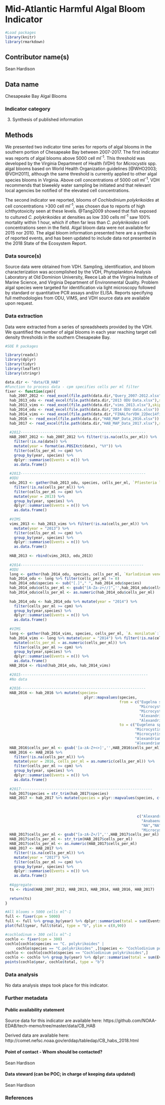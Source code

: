 # Mid-Atlantic Harmful Algal Bloom Indicator

```r

#Load packages
library(knitr)
library(rmarkdown)

```

<!--The purpose of this form is to provide the methods used to collect, process, and analyze derived data prior to data submission for all EDAB reports. This information will be compiled into the State of the Ecosystem Tech Memo, AND be used to meet metadata requirements put forth by the Public Access to Research Results (PARR) directive. 

For the tech memo, we will be documenting the methods behind each indicator to the level of a peer-reviewed document.
-->

## Contributor name(s)
Sean Hardison

## Data name
Chesapeake Bay Algal Blooms

### Indicator category
<!-- 1. Database pull -->
<!-- 2. Database pull with analysis -->
3. Synthesis of published information
<!-- 4. Extensive analysis, not yet published -->
<!-- 5. Published methods -->

## Methods
We presented two indicator time series for reports of algal blooms in the southern portion of Chesapeake Bay between 2007-2017. The first indicator was reports of algal blooms above 5000 cell ml^-1^. This threshold was developed by the Virginia Department of Health (VDH) for *Microcystis* spp. algal blooms based on World Health Organization guidelines [@WHO2003; @VDH2011], although the same threshold is currently applied to other algal species blooms in Virginia. Above cell concentrations of 5000 cell ml^-1^, VDH recommends that biweekly water sampling be initiated and that relevant local agencies be notified of the elevated cell concentrations.

The second indicator we reported, blooms of *Cochlodinium polykrikoides* at cell concentrations >300 cell ml^-1^, was chosen due to reports of high ichthyotoxicity seen at these levels. @Tang2009 showed that fish exposed to cultured *C. polykrikoides* at densities as low 330 cells ml^-1^ saw 100% mortality within 1 hour, which if often far less than *C. polykrikoides* cell concentrations seen in the field. Algal bloom data were not available for 2015 nor 2010. The algal bloom information presented here are a synthesis of reported events, and has been updated to include data not presented in the 2018 State of the Ecosystem Report. 

### Data source(s)
<!--Please provide a text description of data sources, inlcuding primary collection methods. What equipment was used to turn signal to data? From which vessel were data collected and how? What quality control procedures were employed, if any?--> 

Source data were obtained from VDH. Sampling, identification, and bloom characterization was accomplished by the VDH, Phytoplankton Analysis Laboratory at Old Dominion University, Reece Lab at the Virginia Institute of Marine Science, and Virginia Department of Environmental Quality. Problem algal species were targeted for identification via light microscopy followed by standard or quantitative PCR assays and/or ELISA. Reports specifying full methodologies from ODU, VIMS, and VDH source data are available upon request.

### Data extraction
Data were extracted from a series of spreadsheets provided by the VDH. We quantified the number of algal blooms in each year reaching target cell density thresholds in the southern Chesapeake Bay.

```r
#SOE R packages

library(readxl)
library(dplyr)
library(tidyr)
library(leaflet)
library(stringr)
```



```r
data.dir <- "data/CB_HAB"
#Function to process data - cpm specifies cells per ml filter
fixer <- function(cpm){
  hab_2007_2012 <- read_excel(file.path(data.dir,"Query_2007-2012.xlsx"))
  hab_2013_odu <- read_excel(file.path(data.dir,"2013 ODU Data.xlsx"),skip = 4)
  hab_2013_vims <- read_excel(file.path(data.dir,"vims_2013.xlsx"),skip = 6)
  hab_2014_odu <- read_excel(file.path(data.dir,"2014 ODU data.xlsx"))
  hab_2014_vims <- read_excel(file.path(data.dir,"FINALforVDH_22Dec14final.xlsx"))
  hab_2016 <- read_excel(file.path(data.dir,"HAB_MAP_Data_2016.xlsx"))
  hab_2017 <- read_excel(file.path(data.dir,"HAB_MAP_Data_2017.xlsx"),sheet=2)
  
  #2012---------------------------------------------------------
  HAB_2007_2012 <- hab_2007_2012 %>% filter(!is.na(cells_per_ml)) %>%
    filter(!is.na(date)) %>%
    mutate(year = format(as.POSIXct(date), "%Y")) %>% 
    filter(cells_per_ml >= cpm) %>%
    group_by(year, species) %>%
    dplyr::summarise(Events = n()) %>%
    as.data.frame()
  
  #2013---------------------------------------------------------
  #ODU
  odu_2013 <- gather(hab_2013_odu, species, cells_per_ml, `Pfiesteria like dinoflagellate`:`A. monilatum`) %>%
    filter(!is.na(cells_per_ml)) %>%
    filter(cells_per_ml >= cpm) %>%
    mutate(year = 2013) %>%
    group_by(year, species) %>%
    dplyr::summarise(Events = n()) %>%
    as.data.frame()
  
  #VIMS
  vims_2013 <- hab_2013_vims %>% filter(!is.na(cells_per_ml)) %>%
    mutate(year = "2013") %>%
    filter(cells_per_ml >= cpm) %>%
    group_by(year, species) %>%
    dplyr::summarise(Events = n()) %>%
    as.data.frame()
  
  HAB_2013 <- rbind(vims_2013, odu_2013)
  
  #2014--------------------------------------------------------
  #ODU
  long <- gather(hab_2014_odu, species, cells_per_ml, `Karlodinium veneficum`:`Cyanobacteria bloom`, factor_key = TRUE)
  hab_2014_odu <- long %>% filter(cells_per_ml != 0)
  hab_2014_odu$species <- sub("[.]"," ", hab_2014_odu$species)
  hab_2014_odu$cells_per_ml <- gsub("[A-Za-z+//]",'',hab_2014_odu$cells_per_ml)
  hab_2014_odu$cells_per_ml <- as.numeric(hab_2014_odu$cells_per_ml)
  
  hab_2014_odu <- hab_2014_odu %>% mutate(year = "2014") %>%
    filter(cells_per_ml >= cpm) %>%
    group_by(year,species) %>%
    dplyr::summarise(Events = n()) %>%
    as.data.frame()
  
  #VIMS
  long <- gather(hab_2014_vims, species, cells_per_ml, `A. monilatum`:`C. subsalsa`)
  hab_2014_vims <- long %>% mutate(year = "2014") %>% filter(!is.na(cells_per_ml)) %>%
    mutate(cells_per_ml = as.numeric(cells_per_ml)) %>% 
    filter(cells_per_ml >= cpm) %>%
    group_by(year,species) %>%
    dplyr::summarise(Events = n()) %>%
    as.data.frame()
  HAB_2014 <- rbind(hab_2014_odu, hab_2014_vims)
  
  #2015----------------------------------------------------------
  #No data
  
  #2016---------------------------------------------------------
  HAB_2016 <- hab_2016 %>% mutate(species= 
                                    plyr::mapvalues(species, 
                                                    from = c("Eugelna sanguinea",
                                                             "Microcystin aeruginosa",
                                                             "Microcystis aeruginosa",
                                                             "Alexandrium monilatum-likely",
                                                             "Alexandrium monilatum"),
                                                    to = c("Eugelena spp.", 
                                                           "Microcystis spp.",
                                                           "Microcystis spp.",
                                                           "Alexandrium spp.",
                                                           "Alexandrium spp.")))
  HAB_2016$cells_per_ml <- gsub('[a-zA-Z+<>]','',HAB_2016$cells_per_ml)
  HAB_2016 <- HAB_2016 %>%
    filter(!is.na(cells_per_ml)) %>%
    mutate(year = 2016, cells_per_ml = as.numeric(cells_per_ml)) %>%
    filter(cells_per_ml >= cpm) %>%
    group_by(year, species) %>%
    dplyr::summarise(Events = n()) %>%
    as.data.frame()
  
  #2017------------------------------------------------------------
  hab_2017$species = str_trim(hab_2017$species)
  HAB_2017 <- hab_2017 %>% mutate(species = plyr::mapvalues(species, c("A. monilatum","Anabaena sp",
                                                                       "Anabaena sp.","Anabaena spp",
                                                                       "none","NO HABs","C. polykrikoides",
                                                                       "Microcystis aeurignosa","Cylindrospermopsis sp"),
                                                            c("Alexandrium monilatum", "Anabaena spp.",
                                                              "Anabaena spp.","Anabaena spp.",
                                                              "NA","NA","Cochlodinium polykrikoides",
                                                              "Microcystis aeruginosa","Cylindrospermopsis sp.")))
  HAB_2017$cells_per_ml <- gsub("[a-zA-Z+/]",'',HAB_2017$cells_per_ml)
  HAB_2017$cells_per_ml <- str_trim(HAB_2017$cells_per_ml)
  HAB_2017$cells_per_ml <- as.numeric(HAB_2017$cells_per_ml)
  HAB_2017 <- HAB_2017 %>% 
    filter(!is.na(cells_per_ml)) %>%
    mutate(year = "2017") %>%
    filter(cells_per_ml >= cpm) %>%
    group_by(year, species) %>%
    dplyr::summarise(Events = n()) %>%
    as.data.frame()
  
  #Aggregate--------------------------------------------------------
  ts <- rbind(HAB_2007_2012, HAB_2013, HAB_2014, HAB_2016, HAB_2017)
  
  return(ts)
}

#All blooms > 5000 cells ml^-1
full <- fixer(cpm = 5000)
full <- full %>% group_by(year) %>% dplyr::summarise(total = sum(Events))
plot(full$year, full$total, type = "b", ylim = c(0,90))

#cochlodinum > 300 cells ml^-1
cochlo <- fixer(cpm = 300)
cochlo[cochlo$species == "C. polykrikoides" |
     cochlo$species == "C.polykrikoides" ,]$species <- "Cochlodinium polykrikoides"
cochlo <- cochlo[cochlo$species == "Cochlodinium polykrikoides",]
cochlo <- cochlo %>% group_by(year) %>% dplyr::summarise(total = sum(Events))
points(cochlo$year, cochlo$total, type = "b")

```


### Data analysis
<!--Text description of analysis methods, similar in structure and detail to a peer-reviewed paper methods section-->
No data analysis steps took place for this indicator.

### Further metadata

#### Public availability statement
Source data for this indicator are available here:
https://github.com/NOAA-EDAB/tech-memo/tree/master/data/CB_HAB

Derived data are available here:
http://comet.nefsc.noaa.gov/erddap/tabledap/CB_habs_2018.html

#### Point of contact - Whom should be contacted?
Sean Hardison

#### Data steward (can be POC; in charge of keeping data updated)
Sean Hardison

### References
<!--List references here-->